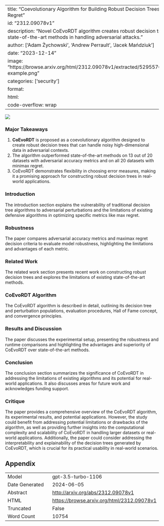 
---
title: "Coevolutionary Algorithm for Building Robust Decision Trees under Minimax Regret"
id: "2312.09078v1"
description: "Novel CoEvoRDT algorithm creates robust decision trees, outperforming state-of-the-art methods in handling adversarial attacks."
author: ['Adam Żychowski', 'Andrew Perrault', 'Jacek Mańdziuk']
date: "2023-12-14"
image: "https://browse.arxiv.org/html/2312.09078v1/extracted/5295576/images/motivational-example.png"
categories: ['security']
format:
  html:
    code-overflow: wrap
---

![](https://browse.arxiv.org/html/2312.09078v1/extracted/5295576/images/motivational-example.png)

### Major Takeaways

1. **CoEvoRDT** is proposed as a coevolutionary algorithm designed to create robust decision trees that can handle noisy high-dimensional data in adversarial contexts.
2. The algorithm outperformed state-of-the-art methods on 13 out of 20 datasets with adversarial accuracy metrics and on all 20 datasets with minimax regret.
3. CoEvoRDT demonstrates flexibility in choosing error measures, making it a promising approach for constructing robust decision trees in real-world applications.

### Introduction

The introduction section explains the vulnerability of traditional decision tree algorithms to adversarial perturbations and the limitations of existing defensive algorithms in optimizing specific metrics like max regret.

### Robustness

The paper compares adversarial accuracy metrics and maximax regret decision criteria to evaluate model robustness, highlighting the limitations and advantages of each metric.

### Related Work

The related work section presents recent work on constructing robust decision trees and explores the limitations of existing state-of-the-art methods.

### CoEvoRDT Algorithm

The CoEvoRDT algorithm is described in detail, outlining its decision tree and perturbation populations, evaluation procedures, Hall of Fame concept, and convergence principles.

### Results and Discussion

The paper discusses the experimental setup, presenting the robustness and runtime comparisons and highlighting the advantages and superiority of CoEvoRDT over state-of-the-art methods.

### Conclusion

The conclusion section summarizes the significance of CoEvoRDT in addressing the limitations of existing algorithms and its potential for real-world applications. It also discusses areas for future work and acknowledges funding support.

### Critique

The paper provides a comprehensive overview of the CoEvoRDT algorithm, its experimental results, and potential applications. However, the study could benefit from addressing potential limitations or drawbacks of the algorithm, as well as providing further insights into the computational complexity and scalability of CoEvoRDT in handling larger datasets or real-world applications. Additionally, the paper could consider addressing the interpretability and explainability of the decision trees generated by CoEvoRDT, which is crucial for its practical usability in real-world scenarios.

## Appendix

|          |          |
|----------|----------|
| Model     | gpt-3.5-turbo-1106       |
| Date Generated     | 2024-06-05       |
| Abstract | [http://arxiv.org/abs/2312.09078v1](http://arxiv.org/abs/2312.09078v1)        |
| HTML     | [https://browse.arxiv.org/html/2312.09078v1](https://browse.arxiv.org/html/2312.09078v1)       |
| Truncated       | False       |
| Word Count       | 10754       |